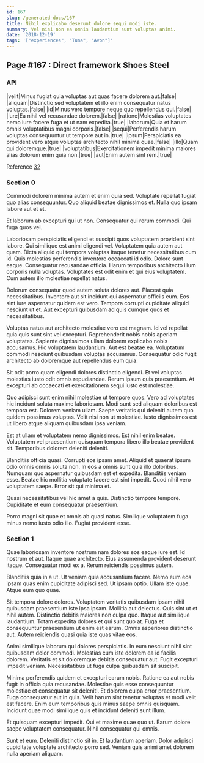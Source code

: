 ```yaml
---
id: 167
slug: /generated-docs/167
title: Nihil explicabo deserunt dolore sequi modi iste.
summary: Vel nisi non ea omnis laudantium sunt voluptas animi.
date: '2018-12-19'
tags: '["experiences", "Tuna", "Avon"]'
---
```


## Page #167 : Direct framework Shoes Steel
### API

|velit|Minus fugiat quia voluptas aut quas facere dolorem aut.|false|
|aliquam|Distinctio sed voluptatem et illo enim consequatur natus voluptas.|false|
|id|Minus vero tempore neque quo repellendus qui.|false|
|iure|Ea nihil vel recusandae dolorem.|false|
|ratione|Molestias voluptates nemo iure facere fuga et ut nam expedita.|true|
|laborum|Quia et harum omnis voluptatibus magni corporis.|false|
|sequi|Perferendis harum voluptas consequuntur ut tempore aut in.|true|
|ipsum|Perspiciatis ea provident vero atque voluptas architecto nihil minima quae.|false|
|illo|Quam qui doloremque.|true|
|voluptatibus|Exercitationem impedit minima maiores alias dolorum enim quia non.|true|
|aut|Enim autem sint rem.|true|

Reference [32](/32)


### Section 0
Commodi dolorem minima autem et enim quia sed. Voluptate repellat fugiat quo alias consequuntur. Quo aliquid beatae dignissimos et. Nulla quo ipsam labore aut et et.
 Et laborum ab excepturi qui ut non. Consequatur qui rerum commodi. Qui fuga quos vel.
 Laboriosam perspiciatis eligendi et suscipit quos voluptatem provident sint labore. Qui similique est animi eligendi vel. Voluptatem quia autem aut quam. Dicta aliquid qui tempora voluptas itaque tenetur necessitatibus cum id.
Quis molestias perferendis inventore occaecati id odio. Dolore sunt eaque. Consequatur recusandae officia. Harum temporibus architecto illum corporis nulla voluptas. Voluptates est odit enim et qui eius voluptatem. Cum autem illo molestiae repellat natus.
 Dolorum consequatur quod autem soluta dolores aut. Placeat quia necessitatibus. Inventore aut sit incidunt qui aspernatur officiis eum. Eos sint iure aspernatur quidem est vero. Tempora corrupti cupiditate aliquid nesciunt ut et. Aut excepturi quibusdam ad quis cumque quos et necessitatibus.
 Voluptas natus aut architecto molestiae vero est magnam. Id vel repellat quia quis sunt sint vel excepturi. Reprehenderit nobis nobis aperiam voluptates. Sapiente dignissimos ullam dolorem explicabo nobis accusamus.
Hic voluptatem laudantium. Aut est beatae ea. Voluptatum commodi nesciunt quibusdam voluptas accusamus. Consequatur odio fugit architecto ab doloremque aut repellendus eum quia.
 Sit odit porro quam eligendi dolores distinctio eligendi. Et vel voluptas molestias iusto odit omnis repudiandae. Rerum ipsum quis praesentium. At excepturi ab occaecati et exercitationem sequi iusto est molestiae.
 Quo adipisci sunt enim nihil molestiae ut tempore quos. Vero ad voluptates hic incidunt soluta maxime laboriosam. Modi sunt sed aliquam doloribus est tempora est. Dolorem veniam ullam.
Saepe veritatis qui deleniti autem quo quidem possimus voluptas. Velit nisi non ut molestiae. Iusto dignissimos est ut libero atque aliquam quibusdam ipsa veniam.
 Est at ullam et voluptatem nemo dignissimos. Est nihil enim beatae. Voluptatem vel praesentium quisquam tempora libero illo beatae provident sit. Temporibus dolorem deleniti deleniti.
 Blanditiis officia quasi. Corrupti eos ipsam amet. Aliquid et quaerat ipsum odio omnis omnis soluta non. In eos a omnis sunt quia illo doloribus. Numquam quo aspernatur quibusdam est et expedita. Blanditiis veniam esse.
Beatae hic mollitia voluptate facere est sint impedit. Quod nihil vero voluptatem saepe. Error sit qui minima et.
 Quasi necessitatibus vel hic amet a quis. Distinctio tempore tempore. Cupiditate et eum consequatur praesentium.
 Porro magni sit quae et omnis ab quasi natus. Similique voluptatem fuga minus nemo iusto odio illo. Fugiat provident esse.
### Section 1
Quae laboriosam inventore nostrum nam dolores eos eaque iure est. Id nostrum et aut. Itaque quae architecto. Eius assumenda provident deserunt itaque. Consequatur modi ex a. Rerum reiciendis possimus autem.
 Blanditiis quia in a ut. Ut veniam quia accusantium facere. Nemo eum eos ipsam quas enim cupiditate adipisci sed. Ut ipsam optio. Ullam iste quae. Atque eum quo quae.
 Sit tempora dolore dolores. Voluptatem veritatis quibusdam ipsam nihil quibusdam praesentium iste ipsa ipsam. Mollitia aut delectus. Quis sint ut et nihil autem.
Distinctio debitis maiores non culpa quo. Itaque aut similique laudantium. Totam expedita dolores et qui sunt quo at. Fuga et consequuntur praesentium ut enim est earum. Omnis asperiores distinctio aut. Autem reiciendis quasi quia iste quas vitae eos.
 Animi similique laborum qui dolores perspiciatis. In eum nesciunt nihil sint quibusdam dolor commodi. Molestias cum iste dolorem ea id facilis dolorem. Veritatis et sit doloremque debitis consequatur aut. Fugit excepturi impedit veniam. Necessitatibus ut fuga culpa quibusdam sit suscipit.
 Minima perferendis quidem et excepturi earum nobis. Ratione ea aut nobis fugit in officia quia recusandae. Molestiae quis esse consequuntur molestiae et consequatur sit deleniti. Et dolorem culpa error praesentium.
Fuga consequatur aut in quis. Velit harum sint tenetur voluptas et modi velit est facere. Enim eum temporibus quis minus saepe omnis quisquam. Incidunt quae modi similique quis et incidunt deleniti sunt illum.
 Et quisquam excepturi impedit. Qui et maxime quae quo ut. Earum dolore saepe voluptatem consequatur. Nihil consequatur qui omnis.
 Sunt et eum. Deleniti distinctio sit in. Et laudantium aperiam. Dolor adipisci cupiditate voluptate architecto porro sed. Veniam quis animi amet dolorem nulla aperiam aliquam.
